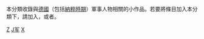 {{Catnav|頁面分類|人物|人物小作品|各职业人物小作品|軍事人物}}
{{Catnav|頁面分類|人物|各職業人物|軍事人物}}
{{Catnav|頁面分類|人物|各職業人物|各职业人物小作品|軍事人物}}
{{hiddencat}}
本分類收錄與[[德國聯邦國防軍|德國]]（包括[[納粹|納粹時期]]）軍事人物相關的小作品。若要將條目加入本分類下，請加入'''{{Tl|Germany-mil-bio-stub}}'''，或者'''{{Tl|德國軍事人物小作品}}'''。

[[category:军事人物小作品|Z]]
[[category:德國小作品|J军]]
[[category:德國軍事人物|X]]